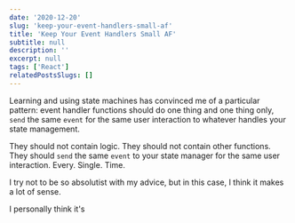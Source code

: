 ```yaml
---
date: '2020-12-20'
slug: 'keep-your-event-handlers-small-af'
title: 'Keep Your Event Handlers Small AF'
subtitle: null
description: ''
excerpt: null
tags: ['React']
relatedPostsSlugs: []
---
```


Learning and using state machines has convinced me of a particular pattern: event handler functions should do one thing and one thing only, `send` the same `event` for the same user interaction to whatever handles your state management. <Marker content="The words <code>send</code> and <code>event</code> have particular meaning in regards to state machines. You may substitute <code>dispatch</code> and <code>action</code> if that makes you more comfortable." />

They should not contain logic. They should not contain other functions. They should `send` the same `event` to your state manager for the same user interaction. Every. Single. Time.

I try not to be so absolutist with my advice, but in this case, I think it makes a lot of sense.

I personally think it's
